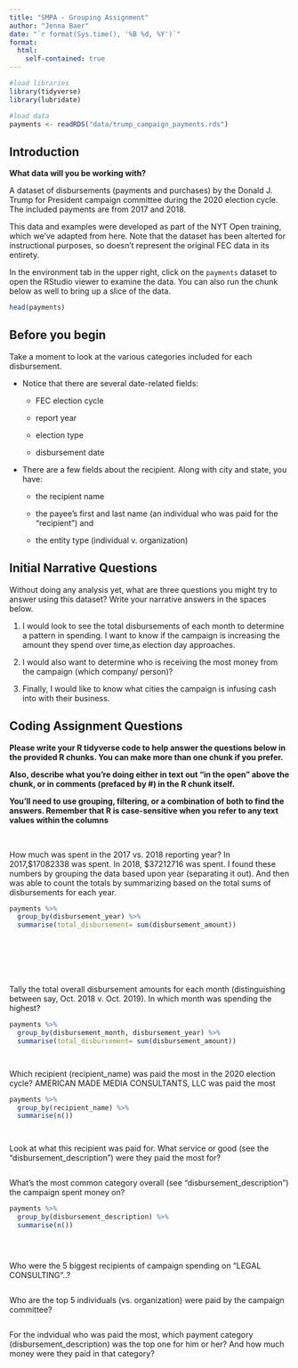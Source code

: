 ```yaml
---
title: "SMPA - Grouping Assignment"
author: "Jenna Baer"
date: "`r format(Sys.time(), '%B %d, %Y')`"
format:
  html:
    self-contained: true
---
```


```r

#load libraries
library(tidyverse)
library(lubridate)

#load data
payments <- readRDS("data/trump_campaign_payments.rds")

```

## Introduction

**What data will you be working with?**

A dataset of disbursements (payments and purchases) by the Donald J. Trump for President campaign committee during the 2020 election cycle. The included payments are from 2017 and 2018.

This data and examples were developed as part of the NYT Open training, which we've adapted from here. Note that the dataset has been alterted for instructional purposes, so doesn't represent the original FEC data in its entirety.

In the environment tab in the upper right, click on the `payments` dataset to open the RStudio viewer to examine the data. You can also run the chunk below as well to bring up a slice of the data.

```r

head(payments)


```

## Before you begin

Take a moment to look at the various categories included for each disbursement.

-   Notice that there are several date-related fields:

    -   FEC election cycle

    -   report year

    -   election type

    -   disbursement date

-   There are a few fields about the recipient. Along with city and state, you have:

    -   the recipient name

    -   the payee's first and last name (an individual who was paid for the "recipient") and

    -   the entity type (individual v. organization)

## Initial Narrative Questions

Without doing any analysis yet, what are three questions you might try to answer using this dataset? Write your narrative answers in the spaces below.

1.  I would look to see the total disbursements of each month to determine a pattern in spending. I want to know if the campaign is increasing the amount they spend over time,as election day approaches.

2.  I would also want to determine who is receiving the most money from the campaign (which company/ person)?

3.  Finally, I would like to know what cities the campaign is infusing cash into with their business.

## Coding Assignment Questions

**Please write your R tidyverse code to help answer the questions below in the provided R chunks. You can make more than one chunk if you prefer.**

**Also, describe what you're doing either in text out "in the open" above the chunk, or in comments (prefaced by #) in the R chunk itself.**

**You'll need to use grouping, filtering, or a combination of both to find the answers. Remember that R is case-sensitive when you refer to any text values within the columns**

<br>

How much was spent in the 2017 vs. 2018 reporting year?
In 2017,$17082338 was spent. In 2018, $37212716	was spent. I found these numbers by grouping the data based upon year (separating it out). And then was able to count the totals by summarizing based on the total sums of disbursements for each year.

```r

payments %>%
  group_by(disbursement_year) %>%
  summarise(total_disbursement= sum(disbursement_amount))


  





```

Tally the total overall disbursement amounts for each month (distinguishing between say, Oct. 2018 v. Oct. 2019). In which month was spending the highest?

```r

payments %>%
  group_by(disbursement_month, disbursement_year) %>%
  summarise(total_disbursement= sum(disbursement_amount))




```

Which recipient (recipient_name) was paid the most in the 2020 election cycle?
AMERICAN MADE MEDIA CONSULTANTS, LLC was paid the most 

```r


payments %>%
  group_by(recipient_name) %>%
  summarise(n())




```

Look at what this recipient was paid for. What service or good (see the "disbursement_description") were they paid the most for?

```r






```

What's the most common category overall (see "disbursement_description") the campaign spent money on?

```r
payments %>%
  group_by(disbursement_description) %>%
  summarise(n())





```

Who were the 5 biggest recipients of campaign spending on "LEGAL CONSULTING"..?

```r







```


Who are the top 5 individuals (vs. organization) were paid by the campaign committee?

```r







```


For the indvidual who was paid the most, which payment category (disbursement_description) was the top one for him or her? And how much money were they paid in that category?

```r







```
